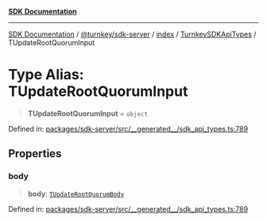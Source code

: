 [**SDK Documentation**](../../../../../../README.mdx)

***

[SDK Documentation](../../../../../../packages.mdx) / [@turnkey/sdk-server](../../../../README.mdx) / [index](../../../README.mdx) / [TurnkeySDKApiTypes](../README.mdx) / TUpdateRootQuorumInput

# Type Alias: TUpdateRootQuorumInput

> **TUpdateRootQuorumInput** = `object`

Defined in: [packages/sdk-server/src/\_\_generated\_\_/sdk\_api\_types.ts:789](https://github.com/tkhq/sdk/blob/fd49bfe86475c8603b3eb385aa101efa36fa32fc/packages/sdk-server/src/__generated__/sdk_api_types.ts#L789)

## Properties

### body

> **body**: [`TUpdateRootQuorumBody`](TUpdateRootQuorumBody.mdx)

Defined in: [packages/sdk-server/src/\_\_generated\_\_/sdk\_api\_types.ts:789](https://github.com/tkhq/sdk/blob/fd49bfe86475c8603b3eb385aa101efa36fa32fc/packages/sdk-server/src/__generated__/sdk_api_types.ts#L789)
